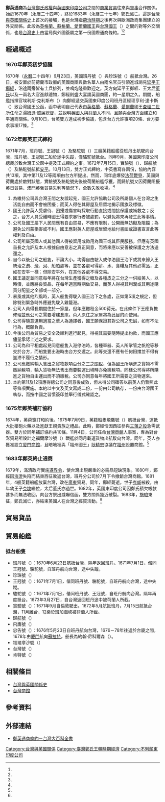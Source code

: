 {{Infobox Treaty
| name = 鄭英通商協議
| long_name = 
| image = 
| image_width = 
| caption = 
| type = 國際貿易
| condition = 
| date_drafted = {{Start date|1670|9|10|df=y}}
| date_signed = {{Start date|1672|10|13|df=y}}
| location_signed = {{TWN-MING}}[[承天府|承天府]][[安平鎮_(明鄭)|安平鎮]]
| date_sealed = 
| date_effective = {{Start date|1672|10|13|df=y}}
| condition_effective = 
| date_expiration = {{Start date|1683|10|8|df=y}}
| signatories = {{flagicon|Kingdom of Tungning}}[[鄭經|鄭經]]<br/>{{flagicon|British Empire}}{{link-en|西蒙·德爾伯|Simon Delboe|西蒙·德爾伯}}
| parties = [[鄭氏王朝|臺灣王國]]<br/>[[不列顛東印度公司|不列顛東印度公司]]
| depositor = 
| language = 
| languages = [[英文|英文]]
| website = 
| wikisource = 
}}

'''鄭英通商'''為[[台灣|台灣]][[明鄭時期|鄭氏政權]]與[[英國東印度公司|英國東印度公司]]之間的[[商業|商業]][[貿易|貿易]]往來與[[軍事|軍事]]合作關係。始於1670年（[[永曆_(南明)|永曆]]二十四年），終於1683年（永曆三十七年）鄭氏滅亡。這是[[台灣與英國關係史|台灣與英國關係史]]上首次的接觸，也是台灣繼[[台灣荷蘭統治時期|荷治時期]]之後再次與歐洲政商集團建立的外交關係。此段為[[查理二世_(英格蘭)|英格蘭、蘇格蘭、愛爾蘭國王]]與[[台灣國王|台灣國王]]（{{lang|en|King of Tywan}}）之間的對等外交關係，也是[[台灣史|台灣史]]上由當局與外國簽屬之第一份國際通商條約。<ref name="台灣鄭氏與英國的通商關係史"/><ref name="追尋台灣法律的足跡"/>

==經過概述==
===1670年鄭英初步協議===
1670年（[[永曆_(南明)|永曆]]二十四年）6月23日，英國班丹號（{{lang|en|The Bantam Pink}}）與珍珠號（{{lang|en|The Pearl}}）航抵台灣。26日，被安置於前荷蘭市政廳的英國商團與數名華人由兩名官员引領進城謁見[[延平王|延平王]][[鄭經|鄭經]]，沿途兩旁皆有士兵排列，並鳴炮隆重歡迎之。英方向延平王鄭經、王太后[[董友|董氏]]以及一兩名大官進獻禮物，鄭經則盛大宴請英國商團，約一星期之久。期間，船艦指揮官埃利斯·克利斯布（{{lang|en|Ellis Crisp}}）向鄭經遞交英國東印度公司班丹區經理亨利·達卡斯（{{lang|en|Henry Dacres}}）致台灣國王公函，函中表明自己代表由[[英格蘭|英格蘭]]、[[蘇格蘭|蘇格蘭]]、[[愛爾蘭|愛爾蘭]]國王[[查理二世_(英格蘭)|查理二世]]所任命之湯姆遜·威廉總督，並說明[[英國人|英國人]]與[[荷蘭人|荷蘭人]]不同，且願與台灣方面建立和平通商關係。9月10日，台英雙方達成初步協議，包含台方允許事項20條、台方要求事項17條。<ref name="台灣鄭氏與英國的通商關係史"/>

===1672年鄭英正式締約===
1671年7月，班丹號、王冠號（{{lang|en|The Crown}}）及駱駝號（{{lang|en|The Camel}}）三艘英籍船艦從班丹出航駛向台灣，班丹號、王冠號二船於途中失蹤，僅駱駝號抵台。同年9月，英國東印度公司總裁於致台灣王公函中提及正式締約之事。1672年7月15日，實驗號（{{lang|en|The Experiment}}）、歸航號（{{lang|en|The Return}}）及駱駝號航抵[[安平區|安平]]。10月13日，雙方正式締約，中英書寫各兩份，協約內容共13項，其中第11及12等兩項由台方所提出。然而，同年底爆發[[法荷戰爭|法荷戰爭]]，英國與荷蘭處於敵對狀態，實驗號及駱駝號先後被荷蘭船艦俘獲，而歸航號又因荷蘭阻擾英日貿易、[[澳門|澳門]]英葡貿易失利等情況下，全數失敗收場。<ref name="台灣鄭氏與英國的通商關係史"/>
#為維持公司與台灣王間之友誼起見，國王允許協助公司及所屬個人在台灣之生活能自由而不會被困擾；而英人得在其房屋及居留地揭示國旗及標徽。
#國王允許英人受虐待、困擾或傷害時採取行動直接或間接保護或補救之；反之，台方人員受難時國王得要求暴行者被處罰，以避免將來再發生此等事情。
#公司及國王屬下人民間應有自由貿易，不應有限制，公開而無妨礙及阻擋；為避免公司蒙損害或不利，國王應對英人房屋或居留地給付書函或證書宣言此等權利及自由。
#公司所屬英國人或其他國人得被留用或徵用為國王或其臣民服務，但應有英國首長之允許及本人根據自由意志之真正同意，而將來應以妥善被保護之方法送還之。
#自今以後公司之船隻，不論大小，均得自由駛入或停泊國王治下或將來歸入王統治之[[港|港]]、[[灣|灣]]、[[河|河]]、船舶處等，並在各處可得薪、水、食糧及其他必需品，正如在安平一樣；但除安平外，在其他各處不得交易。
#國王議定並同意每年將在台灣生產獲得之糖及各種皮之三分之一供給英人，以時價，並應將良質品，在每年適當時期做交易，而英人得視其利潤或其用途購買分配量之全部或一部分。
#暴風或其他烈風時，英人船隻得駛入國王治下之各處，正如第5項之規定，但除特別緊急時外應避免駛入雞籠港。
#公司人員得長期間住於一家屋，但年應繳租金500荷元。在此條件下王應負擔修理並應公司之需要增建倉庫。荷人原住之家屋將為此目的而使用。
#公司得隨意選用適當之華人為通譯者，國王願保證其對公司之忠誠，如有不法行為，概願負責。
#今後公司為貿易之安全及順利進行起見，得視其需要隨時提出約款，而國王應儘量承認上述之要求。
#公司為和平相處起見同意船隻入港停泊時，各種軍器、英人所掌管之帆舵等移交於台方，而船隻要出港時由台方交還之。此等交還不應有任何阻擋並不得有遲滯不履行之情形。
#公司應繳納輸入售出之貨物款項百分之三之[[關稅|關稅]]，但為國王所購進之貨物不需繳納稅項，輸入貨物無法售出而要裝運出境時亦免繳稅項。同樣公司得將所購進之貨物自由運出而不須繳稅。公司亦同意每年將國王所需要之貨物運來。
#本約第11及12項應得總公司之同意後成效，但未得公司確答以前英人仍暫照此等條項實施。本約以中文及英文寫成二份，一份由公司執存，一份由台灣國王執存，而按中國之習慣簽印並舉行儀式確認之。

===1675年鄭英補訂協約===
1674年，英荷簽訂和約後。1675年7月9日，英籍船隻飛鷹號（{{lang|en|The Flying Eagle}}）航抵台灣，運抵大批槍砲火藥以及進獻王親貴族之禮品。此時，鄭經恰因西征參與[[三藩之亂|三藩之役]]急需武器。雙方於同年補訂協約共10條。11月4日，公司任命[[台灣商館|台灣商館]]人事案，專為對台澎貿易所設計之福爾摩沙號（{{lang|en|Formosa Frigate}}）戰艦於同月載運貨物出航駛向台灣。同年，英人亦獲准設立[[廈門商館|廈門商館]]，且暗地裡與「福州國王」[[耿精忠|耿精忠]]協議在[[福州|福州]]設置商館。<ref name="台灣鄭氏與英國的通商關係史"/>

===1683年鄭英終止通商===
1679年，滿清政府實施[[遷界令|遷界令]]，使台灣出現嚴重的必需品短缺現象。1680年，鄭經因[[海澄|海澄]]失陷而結束西征敗返台灣，班丹分公司於7月下令撤銷台灣商館。1681年，4艘英籍船艦放棄台灣，改在[[廣東|廣東]]貿易。同年，鄭經薨逝，世子[[鄭克臧|克臧]]被殺，由年幼王子[[鄭克塽|克塽]]繼位，太后董氏亦過世。1682年，英國東印度公司因鄭氏積欠帳款甚多而無法收回，向台方祭出威嚇信函，雙方關係幾近破裂。1683年，[[施琅|施琅]]東征，鄭氏滅亡，亦結束英國人在台灣之經貿活動。<ref name="台灣鄭氏與英國的通商關係史"/>

==貿易貨品==

==貿易船艦==
===抵台船隻===
*班丹號（{{lang|en|Bantam}}）：1670年6月23日航抵台灣，隔年返回班丹。1671年7月1日，偕同王冠號、駱駝號，自班丹航向台灣，途中失蹤。
*珍珠號（{{lang|en|Pearl}}）
*王冠號（{{lang|en|Crown}}）：1671年7月1日，偕同班丹號、駱駝號，自班丹航向台灣，途中失蹤。
*駱駝號（{{lang|en|Camel}}）：1671年7月1日，偕同班丹號、王冠號，自班丹航向台灣。隔年再度抵台。1673年3月27日，自台灣返回班丹途中被荷蘭人所截。
*實驗號（{{lang|en|Experiment}}）：1671年9月自倫敦駛出。1672年5月航抵班丹，7月15日航抵台灣，11月離台，12樂於班加海峽被荷蘭人所截。
*歸航號（{{lang|en|Return}}）
*飛鷹號（{{lang|en|Flying Eagle}}）
*忠告號（{{lang|en|Advice}}）：1676年5月23日自班丹航向台灣，1676－78年往返於台廈之間，1678年由[[廈門|廈門]]航向[[蘇拉特|蘇拉特]]。船長為約翰·尼科爾森（{{lang|en|John Nicholson}}）。
*福爾摩沙號（{{lang|en|Formosa}}）
*台灣號（{{lang|en|Tywan}}）
*肯特號（{{lang|en|Kent}}）

==相關條目==
* [[台灣與英國關係史|台灣與英國關係史]]
* [[台灣商館|台灣商館]]

==參考資料==
{{reflist|1|refs=

<ref name="台灣鄭氏與英國的通商關係史">{{cite web |url=http://www.laijohn.com/works/articles/wa1.pdf |title=台灣鄭氏與英國的通商關係史 |accessdate= |last= |first= |author=賴永祥 |coauthors= |date=1965年 |work=《台灣文獻》第十六卷第二期 |publisher= |archive-url=https://web.archive.org/web/20200402101237/http://www.laijohn.com/works/articles/wa1.pdf |archive-date=2020-04-02 |dead-url=yes }}</ref>

<ref name="追尋台灣法律的足跡">{{cite web |url= |title=鄭英友好通商條約 |accessdate= |last= |first= |author=王泰升、薛化元、黃世杰 |coauthors= |date=2006年 |work=《追尋台灣法律的足跡：事件百選與法律史研究》 |publisher=五南出版 }}</ref>

}}

==外部連結==
*[http://nrch.culture.tw/twpedia.aspx?id=3528 鄭英通商條約－台灣大百科全書] {{Wayback|url=http://nrch.culture.tw/twpedia.aspx?id=3528 |date=20170323235731 }}

{{明鄭時期}}

[[Category:台灣與英國關係|Category:台灣與英國關係]]
[[Category:臺灣鄭氏王朝時期經濟|Category:臺灣鄭氏王朝時期經濟]]
[[Category:不列顛東印度公司|Category:不列顛東印度公司]]